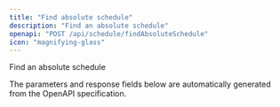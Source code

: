 ```yaml
---
title: "Find absolute schedule"
description: "Find an absolute schedule"
openapi: "POST /api/schedule/findAbsoluteSchedule"
icon: "magnifying-glass"
---
```


Find an absolute schedule

<Note>
The parameters and response fields below are automatically generated from the OpenAPI specification.
</Note>
